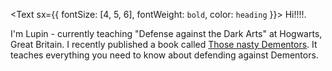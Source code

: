 <Text sx={{ fontSize: [4, 5, 6], fontWeight: `bold`, color: `heading` }}>
  Hi!!!!.
</Text>

I'm Lupin - currently teaching "Defense against the Dark Arts" at Hogwarts, Great Britain. I recently published a book called [Those nasty Dementors](https://www.lekoarts.de).
It teaches everything you need to know about defending against Dementors.
